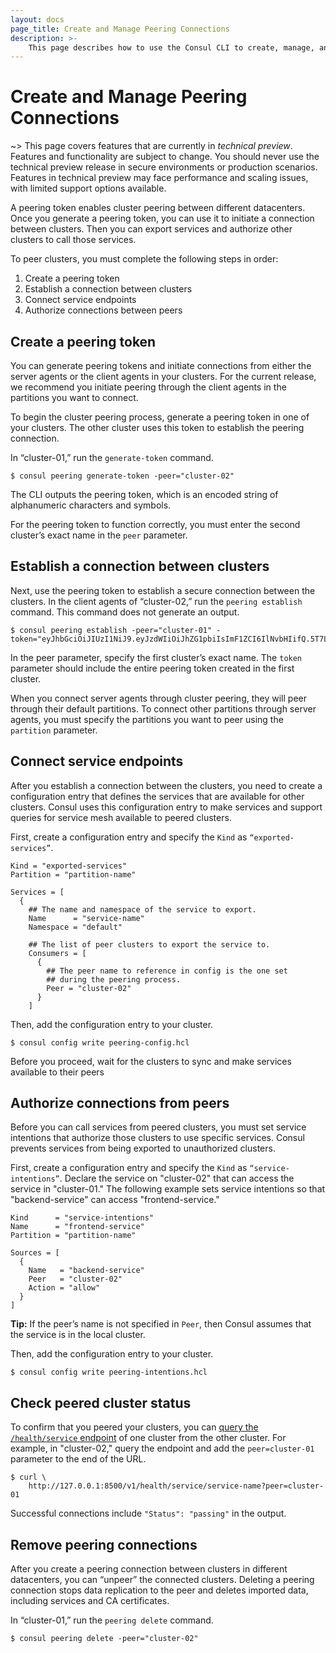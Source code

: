 ```yaml
---
layout: docs
page_title: Create and Manage Peering Connections
description: >-
    This page describes how to use the Consul CLI to create, manage, and delete peering connections for cluster peering.
---
```


# Create and Manage Peering Connections

~> This page covers features that are currently in _technical preview_. Features and functionality are subject to change. You should never use the technical preview release in secure environments or production scenarios. Features in technical preview may face performance and scaling issues, with limited support options available.

A peering token enables cluster peering between different datacenters. Once you generate a peering token, you can use it to initiate a connection between clusters. Then you can export services and authorize other clusters to call those services.

To peer clusters, you must complete the following steps in order:

1. Create a peering token
1. Establish a connection between clusters
1. Connect service endpoints
1. Authorize connections between peers

## Create a peering token

You can generate peering tokens and initiate connections from either the server agents or the client agents in your clusters. For the current release, we recommend you initiate peering through the client agents in the partitions you want to connect.

To begin the cluster peering process, generate a peering token in one of your clusters. The other cluster uses this token to establish the peering connection.

In “cluster-01,” run the `generate-token` command.

```shell-session
$ consul peering generate-token -peer="cluster-02"
```

The CLI outputs the peering token, which is an encoded string of alphanumeric characters and symbols.

For the peering token to function correctly, you must enter the second cluster’s exact name in the `peer` parameter.

## Establish a connection between clusters

Next, use the peering token to establish a secure connection between the clusters. In the client agents of “cluster-02,” run the ``peering establish`` command. This command does not generate an output.

```shell-session
$ consul peering establish -peer="cluster-01" -token="eyJhbGciOiJIUzI1NiJ9.eyJzdWIiOiJhZG1pbiIsImF1ZCI6IlNvbHIifQ.5T7L_L1MPfQ_5FjKGa1fTPqrzwK4bNSM812nW6oyjb8"
```

In the peer parameter, specify the first cluster’s exact name. The `token` parameter should include the entire peering token created in the first cluster.

When you connect server agents through cluster peering, they will peer through their default partitions. To connect other partitions through server agents, you must specify the partitions you want to peer using the `partition` parameter.

## Connect service endpoints

After you establish a connection between the clusters, you need to create a configuration entry that defines the services that are available for other clusters. Consul uses this configuration entry to make services and support queries for service mesh available to peered clusters.

First, create a configuration entry and specify the `Kind` as `“exported-services”`.

<CodeBlockConfig filename="peering-config.hcl" highlight="1" hideClipboard>

```shell-session
Kind = "exported-services"
Partition = "partition-name"

Services = [
  {
    ## The name and namespace of the service to export.
    Name      = "service-name"
    Namespace = "default"

    ## The list of peer clusters to export the service to.
    Consumers = [
      {
        ## The peer name to reference in config is the one set
        ## during the peering process.
        Peer = "cluster-02"
      }
    ]
```

</CodeBlockConfig>

Then, add the configuration entry to your cluster.

```shell-session
$ consul config write peering-config.hcl
```

Before you proceed, wait for the clusters to sync and make services available to their peers

## Authorize connections from peers

Before you can call services from peered clusters, you must set service intentions that authorize those clusters to use specific services. Consul prevents services from being exported to unauthorized clusters.

First, create a configuration entry and specify the `Kind` as `“service-intentions”`. Declare the service on "cluster-02" that can access the service in "cluster-01." The following example sets service intentions so that "backend-service" can access "frontend-service."

<CodeBlockConfig filename="peering-intentions.hcl">

```shell-session
Kind      = "service-intentions"
Name      = "frontend-service"
Partition = "partition-name"

Sources = [
  {
    Name   = "backend-service" 
    Peer   = "cluster-02"
    Action = "allow"
  }
]
```

</CodeBlockConfig>

**Tip:** If the peer’s name is not specified in `Peer`, then Consul assumes that the service is in the local cluster.

Then, add the configuration entry to your cluster.

```shell-session
$ consul config write peering-intentions.hcl
```

## Check peered cluster status

To confirm that you peered your clusters, you can [query the `/health/service` endpoint](https://www.consul.io/api-docs/health) of one cluster from the other cluster. For example, in "cluster-02," query the endpoint and add the `peer=cluster-01` parameter to the end of the URL.

```shell-session
$ curl \
    http://127.0.0.1:8500/v1/health/service/service-name?peer=cluster-01
```

Successful connections include `"Status": "passing"` in the output.

## Remove peering connections

After you create a peering connection between clusters in different datacenters, you can “unpeer” the connected clusters. Deleting a peering connection stops data replication to the peer and deletes imported data, including services and CA certificates.

In “cluster-01,” run the `peering delete` command.

```shell-session
$ consul peering delete -peer="cluster-02"
```
